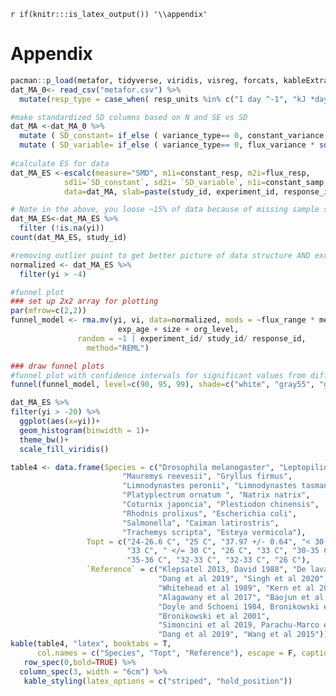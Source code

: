 `r if(knitr:::is_latex_output()) '\\appendix'`



# Appendix {-}

```r
pacman::p_load(metafor, tidyverse, viridis, visreg, forcats, kableExtra)
dat_MA_0<- read_csv("metafor.csv") %>%
  mutate(resp_type = case_when( resp_units %in% c("1 day ^-1", "kJ *day^-1 *kg^-1", "m * s^-1") ~ "rate", TRUE ~ "trait"))

#make standardized SD columns based on N and SE vs SD
dat_MA <-dat_MA_0 %>% 
  mutate ( SD_constant= if_else ( variance_type== 0, constant_variance * sqrt(constant_samp), constant_variance))  %>%
  mutate ( SD_variable= if_else ( variance_type== 0, flux_variance * sqrt(flux_variance) , flux_variance)) 
         
#calculate ES for data
dat_MA_ES <-escalc(measure="SMD", m1i=constant_resp, m2i=flux_resp, 
            sd1i=`SD_constant`, sd2i= `SD_variable`, n1i=constant_samp, n2i=flux_samp, 
            data=dat_MA, slab=paste(study_id, experiment_id, response_id, sep=", ")) 

# Note in the above, you loose ~15% of data because of missing sample sizes and SEs reported, below these are removed for now
dat_MA_ES<-dat_MA_ES %>% 
  filter (!is.na(yi)) 
count(dat_MA_ES, study_id)

#removing outlier point to get better picture of data structure AND excluding CT assays 
normalized <- dat_MA_ES %>%
  filter(yi > -4) 
```


```r
#funnel plot 
### set up 2x2 array for plotting
par(mfrow=c(2,2))
funnel_model <- rma.mv(yi, vi, data=normalized, mods = ~flux_range * mean_temp_constant +
                        exp_age + size + org_level, 
               random = ~1 | experiment_id/ study_id/ response_id,
                 method="REML") 
```


```r
### draw funnel plots
#funnel plot with confidence intervals for significant values from different studies; taken from normalized data set because of big outlier 
funnel(funnel_model, level=c(90, 95, 99), shade=c("white", "gray55", "gray75"), refline=0, legend=TRUE)
```

\clearpage

```r
dat_MA_ES %>%
filter(yi > -20) %>%
  ggplot(aes(x=yi))+
  geom_histogram(binwidth = 1)+
  theme_bw()+
  scale_fill_viridis()
```

```r
table4 <- data.frame(Species = c("Drosophila melanogaster", "Leptopilina boulardi", 
                         "Mauremys reevesii", "Gryllus firmus", 
                         "Limnodynastes peronii", "Limnodynastes tasmaniensis", 
                         "Platyplectrum ornatum ", "Natrix natrix", 
                         "Coturnix japoncia", "Plestiodon chinensis", 
                         "Rhodnis prolixus", "Escherichia coli", 
                         "Salmonella", "Caiman latirostris", 
                         "Trachemys scripta", "Esteya vermicola"), 
                 Topt = c("24-26.6 C", "25 C", "37.97 +/- 0.64", "< 30 C", "30 C", "30-33 C",
                          "33 C", " </= 30 C", "26 C", "33 C", "30-35 C", "37 C, 35-36 C",
                          "35-36 C", "32-33 C", "32-33 C", "26 C"), 
                 `Reference` = c("Klepsatel 2013, David 1988", "De lava et al 2016", 
                                 "Dang et al 2019", "Singh et al 2020", "Seebacher et al 2014",
                                 "Whitehead et al 1989", "Kern et al 2014", "Issac 1997",
                                 "Alagawany et al 2017", "Baojun et al 2010", "Fresquet and Lazzari 2011",
                                 "Doyle and Schoeni 1984, Bronikowski et al 2001", 
                                 "Bronikowski et al 2001", 
                                 "Simoncini et al 2019, Parachu-Marco et al 2017, Pina et al 2002", 
                                 "Dang et al 2019", "Wang et al 2015"))
kable(table4, "latex", booktabs = T, 
      col.names = c("Species", "Topt", "Reference"), escape = F, caption = "TPC metrics extracted from additional papers to collect thermal history data for each species in the meta analysis (missing data on species X. arvicola, used in Garcia-Ruiz et al 2011)", caption.short ="Thermal stress data by species") %>%
   row_spec(0,bold=TRUE) %>%
  column_spec(3, width = "6cm") %>%
   kable_styling(latex_options = c("striped", "hold_position"))
```


